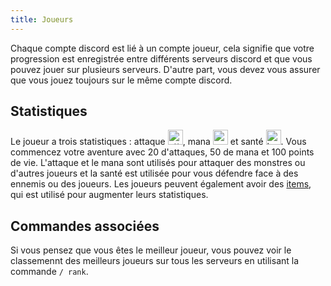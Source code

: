 ```yaml
---
title: Joueurs
---
```


Chaque compte discord est lié à un compte joueur, cela signifie que votre progression est enregistrée entre différents serveurs discord et que vous pouvez jouer sur plusieurs serveurs. D'autre part, vous devez vous assurer que vous jouez toujours sur le même compte discord.

## Statistiques

Le joueur a trois statistiques : attaque <Image width="24" height="24" alt="attack" src='https://d2lqwktucnc67y.cloudfront.net/icons/Attack.png' />, mana <Image width="24" height="24" alt="mana" src='https://d2lqwktucnc67y.cloudfront.net/icons/Mana.png' /> et santé <Image width="24" height="24" alt="health" src='https://d2lqwktucnc67y.cloudfront.net/icons/Health.png' />. Vous commencez votre aventure avec 20 d'attaques, 50 de mana et 100 points de vie.
L'attaque et le mana sont utilisés pour attaquer des monstres ou d'autres joueurs et la santé est utilisée pour vous défendre face à des ennemis ou des joueurs.
Les joueurs peuvent également avoir des [items](/fr/docs/features/items), qui est utilisé pour augmenter leurs statistiques.

## Commandes associées

Si vous pensez que vous êtes le meilleur joueur, vous pouvez voir le classemennt des meilleurs joueurs sur tous les serveurs en utilisant la commande `/ rank`.
